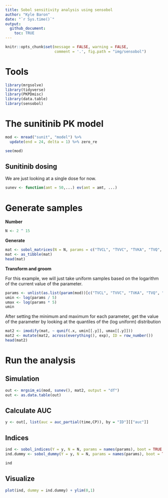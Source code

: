 ```yaml
---
title: Sobol sensitivity analysis using sensobol
author: "Kyle Baron"
date: "`r Sys.time()`"
output:
  github_document:
    toc: TRUE
---
```


```r
knitr::opts_chunk$set(message = FALSE, warning = FALSE, 
                      comment = '.', fig.path = "img/sensobol")
```


# Tools
```r
library(mrgsolve)
library(tidyverse)
library(PKPDmisc)
library(data.table)
library(sensobol)
```

# The sunitinib PK model
```r
mod <- mread("sunit", "model") %>% 
  update(end = 24, delta = 1) %>% zero_re
```

```r
see(mod)
```

## Sunitinib dosing 

We are just looking at a single dose for now.

```r
sunev <- function(amt = 50,...) ev(amt = amt, ...)
```

# Generate samples

__Number__
```r
N <- 2 ^ 15
```



__Generate__

```r
mat <- sobol_matrices(N = N, params = c("TVCL", "TVVC", "TVKA", "TVQ", "TVVP"))
mat <- as_tibble(mat)
head(mat)
```


__Transform and groom__

For this example, we will just take uniform samples based on the logarithm of
the current value of the parameter. 
```r
params <- unlist(as.list(param(mod))[c("TVCL", "TVVC", "TVKA", "TVQ", "TVVP")])
umin <- log(params / 5)
umax <- log(params * 5)
umin
```

After setting the minimum and maximum for each parameter, get the value of the 
parameter by looking at the quantiles of the (log uniform) distribution


```r
mat2 <- imodify(mat, ~ qunif(.x, umin[[.y]], umax[[.y]]))
mat2 <- mutate(mat2, across(everything(), exp), ID = row_number())
head(mat2)
```

# Run the analysis

## Simulation

```r
out <- mrgsim_ei(mod, sunev(), mat2, output = "df")
out <- as.data.table(out)
```

## Calculate AUC

```r
y <- out[, list(auc = auc_partial(time,CP)), by = "ID"][["auc"]]
```

## Indices

```r
ind <- sobol_indices(Y = y, N = N, params = names(params), boot = TRUE, R = 1000, first = "jansen")
ind.dummy <- sobol_dummy(Y = y, N = N, params = names(params), boot = TRUE, R = 1000)
```

```r
ind
```


## Visualize

```r
plot(ind, dummy = ind.dummy) + ylim(0,1)
```
